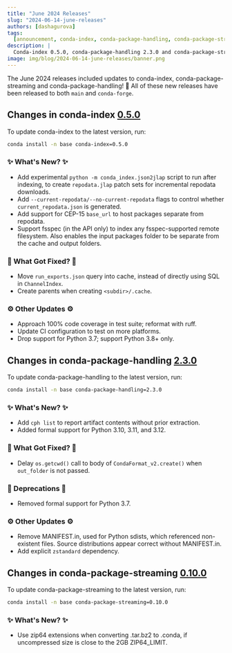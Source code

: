 ```yaml
---
title: "June 2024 Releases"
slug: "2024-06-14-june-releases"
authors: [dashagurova]
tags:
  [announcement, conda-index, conda-package-handling, conda-package-streaming]
description: |
  Conda-index 0.5.0, conda-package-handling 2.3.0 and conda-package-streaming 0.10.0 have been released! 🎉
image: img/blog/2024-06-14-june-releases/banner.png
---
```


The June 2024 releases included updates to conda-index, conda-package-streaming and conda-package-handling! 🎉 All of these new releases have been released to both `main` and `conda-forge`.

## Changes in conda-index [0.5.0](https://github.com/conda/conda-index/releases/tag/0.5.0)

To update conda-index to the latest version, run:

```bash
conda install -n base conda-index=0.5.0
```

<!-- truncate -->

### ✨ What's New? ✨

- Add experimental `python -m conda_index.json2jlap` script to run after indexing, to create `repodata.jlap` patch sets for incremental repodata downloads.
- Add `--current-repodata/--no-current-repodata` flags to control whether
  `current_repodata.json` is generated.
- Add support for CEP-15 `base_url` to host packages separate from repodata.
- Support fsspec (in the API only) to index any fsspec-supported remote
  filesystem. Also enables the input packages folder to be separate from the
  cache and output folders.

### 🔧 What Got Fixed? 🔧

- Move `run_exports.json` query into cache, instead of directly using SQL in
  `ChannelIndex`.
- Create parents when creating `<subdir>/.cache`.

### ⚙️ Other Updates ⚙️

- Approach 100% code coverage in test suite; reformat with ruff.
- Update CI configuration to test on more platforms.
- Drop support for Python 3.7; support Python 3.8+ only.

## Changes in conda-package-handling [2.3.0](https://github.com/conda/conda-package-handling/releases/tag/2.3.0)

To update conda-package-handling to the latest version, run:

```bash
conda install -n base conda-package-handling=2.3.0
```

<!-- truncate -->

### ✨ What's New? ✨

- Add `cph list` to report artifact contents without prior extraction.
- Added formal support for Python 3.10, 3.11, and 3.12.

### 🔧 What Got Fixed? 🔧

- Delay `os.getcwd()` call to body of `CondaFormat_v2.create()` when `out_folder` is not passed.

### 🌅 Deprecations 🌅

- Removed formal support for Python 3.7.

### ⚙️ Other Updates ⚙️

- Remove MANIFEST.in, used for Python sdists, which referenced non-existent files. Source distributions appear correct without MANIFEST.in.
- Add explicit `zstandard` dependency.

## Changes in conda-package-streaming [0.10.0](https://github.com/conda/conda-package-streaming/releases/tag/v0.10.0)

To update conda-package-streaming to the latest version, run:

```bash
conda install -n base conda-package-streaming=0.10.0
```

<!-- truncate -->

### ✨ What's New? ✨

- Use zip64 extensions when converting .tar.bz2 to .conda, if uncompressed size is close to the 2GB ZIP64_LIMIT.

